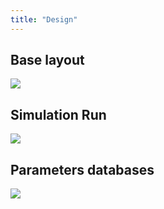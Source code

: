 ```yaml
---
title: "Design"
---
```



## Base layout
![](base_layout.png)

## Simulation Run

![](run_simulation.png)


## Parameters databases
![](parameters.png)

